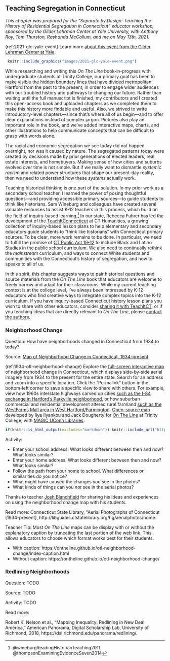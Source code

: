 ## Teaching Segregation in Connecticut {- #teaching-segregation-ct}

*This chapter was prepared for the "Separate by Design: Teaching the History of Residential Segregation in Connecticut" educator workshop, sponsored by the Gilder Lehrman Center at Yale University, with Anthony Roy, Tom Thurston, Rashanda McCollum, and me on May 13th, 2021.*

(ref:2021-glc-yale-event) Learn more [about this event from the Gilder Lehrman Center at Yale](https://glc.yale.edu/event/separate-design-teaching-history-residential-segregation-connecticut).

```r
 knitr::include_graphics("images/2021-glc-yale-event.png")
```

While researching and writing this *On The Line* book-in-progress with undergraduate students at Trinity College, our primary goal has been to make visible the hidden boundary lines that have divided metropolitan Hartford from the past to the present, in order to engage wider audiences with our troubled history and pathways to changing our future. Rather than waiting until the full manuscript is finished, my contributors and I created this open-access book and uploaded chapters as we completed them to make this history more findable and useful. Also, we strived to write introductory-level chapters---since that's where all of us begin---and to offer clear explanations instead of complex jargon. Pictures also play an important role in the book, and we've added interactive maps, charts, and other illustrations to help communicate concepts that can be difficult to grasp with words alone.

The racial and economic segregation we see today did not happen overnight, nor was it caused by nature. The segregated patterns today were created by decisions made by prior generations of elected leaders, real estate interests, and homebuyers. Making sense of how cities and suburbs evolved over time is not simple. But if we really want to dismantle *systemic racism* and related power structures that shape our present-day reality, then we need to understand how these *systems* actually work.

Teaching historical thinking is one part of the solution. In my prior work as a secondary school teacher, I learned the power of posing thoughtful questions---and providing accessible primary sources---to guide students to think like historians. Sam Wineburg and colleagues have created several valuable resources to assist K-12 teachers in this process, which build on the field of inquiry-based learning.^[@wineburgReadingHistorianTeaching2011; @thompsonExaminingEvidenceSeven2014] In our state, Rebecca Fuhrer has led the development of the [TeachItConnecticut](https://teachitct.org) at CT Humanities, a growing collection of inquiry-based lesson plans to help elementary and secondary educators guide students to "think like historians" with Connecticut primary sources. To be clear, more work remains to be done. In particular, we need to fulfill the promise of [CT Public Act 19-12](https://pa1912.serc.co) to include Black and Latino Studies in the public school curriculum. We also need to continually rethink the *mainstream* curriculum, and ways to connect White students and communities with the Connecticut's history of segregation, and how to speaks to all of us.

In this spirit, this chapter suggests ways to pair historical questions and source materials from the *On The Line* book that educators are welcome to freely borrow and adapt for their classrooms. While my current teaching context is at the college level, I've always been impressed by K-12 educators who find creative ways to integrate complex topics into the K-12 curriculum. If you have inquiry-based Connecticut history lesson plans you wish to share with other educators, consider [sharing it with TeachItCT](https://teachitct.org/questions/), or if you teaching ideas that are directly relevant to *On The Line*, please [contact the authors](authors.html).

### Neighborhood Change {-}
Question: How have neighborhoods changed in Connecticut from 1934 to today?

Source: [Map of Neighborhood Change in Connecticut, 1934-present](https://ontheline.github.io/otl-neighborhood-change/index-caption.html).

(ref:1934-otl-neighborhood-change) Explore the [full-screen interactive map](https://ontheline.github.io/otl-neighborhood-change/index-caption.html) of neighborhood change in Connecticut, which displays side-by-side aerial imagery from 1934 to the present for the entire state. Search for an address and zoom into a specific location. Click the "Permalink" button in the bottom-left corner to save a specific view to share with others. For example, view how 1960s interstate highways carved up cities [such as the I-84 exchange in Hartford's Parkville neighborhood](https://ontheline.github.io/otl-neighborhood-change/#zoom=16&lat=41.76123678695253&lng=-72.69959092140199&layer1=magic1934&layer2=esriPresent), or how suburban commercial and residential development altered rural farmland [such as the WestFarms Mall area in West Hartford/Farmington](https://ontheline.github.io/otl-neighborhood-change/#zoom=15&lat=41.72233878762285&lng=-72.7622151374817&layer1=magic1934&layer2=esriPresent). [Open-source map](https://github.com/ontheline/otl-neighborhood-change/) developed by Ilya Ilyankou and Jack Dougherty for [On The Line](https://ontheline.trincoll.edu) at Trinity College, with [MAGIC UConn Libraries](http://magic.lib.uconn.edu).

```r
if(knitr::is_html_output(excludes="markdown")) knitr::include_url("https://ontheline.github.io/otl-neighborhood-change/index.html", height = "500px") else knitr::include_graphics("images/1934-otl-neighborhood-change.png")
```

Activity:  

- Enter your school address. What looks different between then and now? What looks similar?
- Enter your home address. What looks different between then and now? What looks similar?
- Follow the path from your home to school. What differences or similarities do you notice?
- What might have caused the changes you see in the photos?
- What kinds of things can you *not* see in the aerial photos?

Thanks to teacher [Josh Blanchfield](https://twitter.com/JoshBlanchfield) for sharing his ideas and experiences on using the neighborhood change map with his students.

Read more: Connecticut State Library, “Aerial Photographs of Connecticut [1934-present], http://libguides.ctstatelibrary.org/hg/aerialphotos/home.

Teacher Tip: Most *On The Line* maps can be display with or without the explanatory caption by truncating the last portion of the web link. This allows educators to choose which format works best for their students.

- With caption: https://ontheline.github.io/otl-neighborhood-change/index-caption.html
- Without caption: https://ontheline.github.io/otl-neighborhood-change/

### Redlining Neighborhoods {-}
Question: TODO

Source: TODO

Activity: TODO

Read more:

Robert K. Nelson et al., “Mapping Inequality: Redlining in New Deal America,” American Panorama, Digital Scholarship Lab, University of Richmond, 2018, https://dsl.richmond.edu/panorama/redlining/.

